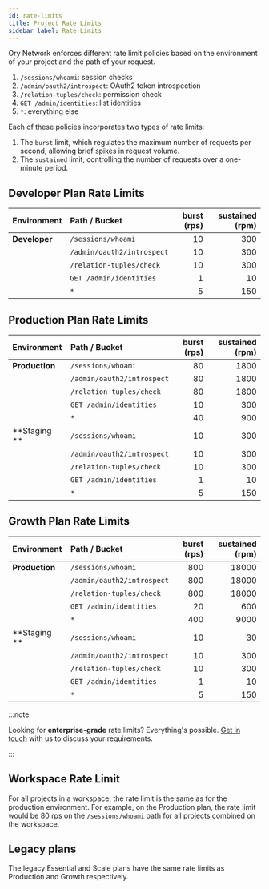 ```yaml
---
id: rate-limits
title: Project Rate Limits
sidebar_label: Rate Limits
---
```


Ory Network enforces different rate limit policies based on the environment of your project and the path of your request.

1. `/sessions/whoami`: session checks
2. `/admin/oauth2/introspect`: OAuth2 token introspection
3. `/relation-tuples/check`: permission check
4. `GET /admin/identities`: list identities
5. `*`: everything else

Each of these policies incorporates two types of rate limits:

1. The `burst` limit, which regulates the maximum number of requests per second, allowing brief spikes in request volume.
2. The `sustained` limit, controlling the number of requests over a one-minute period.

## Developer Plan Rate Limits

| Environment   | Path / Bucket              | burst (rps) | sustained (rpm) |
| :------------ | :------------------------- | ----------: | --------------: |
| **Developer** | `/sessions/whoami`         |          10 |             300 |
|               | `/admin/oauth2/introspect` |          10 |             300 |
|               | `/relation-tuples/check`   |          10 |             300 |
|               | `GET /admin/identities`    |           1 |              10 |
|               | `*`                        |           5 |             150 |

## Production Plan Rate Limits

| Environment    | Path / Bucket              | burst (rps) | sustained (rpm) |
| :------------- | :------------------------- | ----------: | --------------: |
| **Production** | `/sessions/whoami`         |          80 |            1800 |
|                | `/admin/oauth2/introspect` |          80 |            1800 |
|                | `/relation-tuples/check`   |          80 |            1800 |
|                | `GET /admin/identities`    |          10 |             300 |
|                | `*`                        |          40 |             900 |
| **Staging **   | `/sessions/whoami`         |          10 |             300 |
|                | `/admin/oauth2/introspect` |          10 |             300 |
|                | `/relation-tuples/check`   |          10 |             300 |
|                | `GET /admin/identities`    |           1 |              10 |
|                | `*`                        |           5 |             150 |

## Growth Plan Rate Limits

| Environment    | Path / Bucket              | burst (rps) | sustained (rpm) |
| :------------- | :------------------------- | ----------: | --------------: |
| **Production** | `/sessions/whoami`         |         800 |           18000 |
|                | `/admin/oauth2/introspect` |         800 |           18000 |
|                | `/relation-tuples/check`   |         800 |           18000 |
|                | `GET /admin/identities`    |          20 |             600 |
|                | `*`                        |         400 |            9000 |
| **Staging **   | `/sessions/whoami`         |          10 |              30 |
|                | `/admin/oauth2/introspect` |          10 |             300 |
|                | `/relation-tuples/check`   |          10 |             300 |
|                | `GET /admin/identities`    |           1 |              10 |
|                | `*`                        |           5 |             150 |

:::note

Looking for **enterprise-grade** rate limits? Everything's possible. [Get in touch](https://www.ory.sh/contact/) with us to
discuss your requirements.

:::

## Workspace Rate Limit

For all projects in a workspace, the rate limit is the same as for the production environment. For example, on the Production
plan, the rate limit would be 80 rps on the `/sessions/whoami` path for all projects combined on the workspace.

## Legacy plans

The legacy Essential and Scale plans have the same rate limits as Production and Growth respectively.
